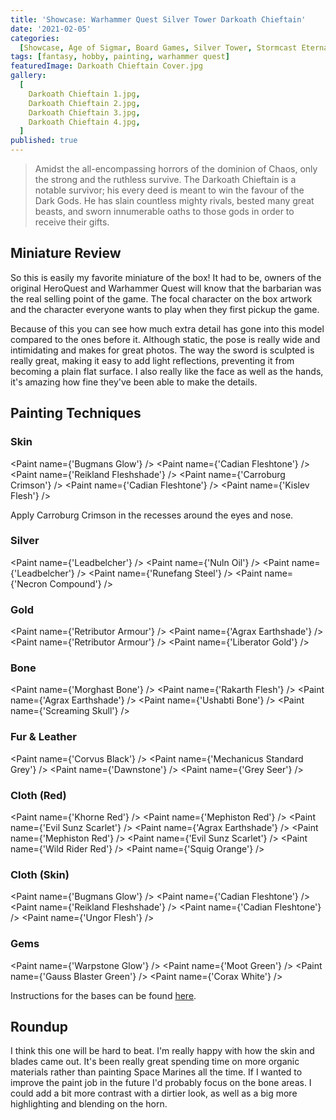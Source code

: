 ```yaml
---
title: 'Showcase: Warhammer Quest Silver Tower Darkoath Chieftain'
date: '2021-02-05'
categories:
  [Showcase, Age of Sigmar, Board Games, Silver Tower, Stormcast Eternals]
tags: [fantasy, hobby, painting, warhammer quest]
featuredImage: Darkoath Chieftain Cover.jpg
gallery:
  [
    Darkoath Chieftain 1.jpg,
    Darkoath Chieftain 2.jpg,
    Darkoath Chieftain 3.jpg,
    Darkoath Chieftain 4.jpg,
  ]
published: true
---
```


> Amidst the all-encompassing horrors of the dominion of Chaos, only the strong and the ruthless survive. The Darkoath
> Chieftain is a notable survivor; his every deed is meant to win the favour of the Dark Gods. He has slain countless
> mighty rivals, bested many great beasts, and sworn innumerable oaths to those gods in order to receive their gifts.

## Miniature Review

So this is easily my favorite miniature of the box! It had to be, owners of the original HeroQuest and Warhammer Quest
will know that the barbarian was the real selling point of the game. The focal character on the box artwork and the
character everyone wants to play when they first pickup the game.

Because of this you can see how much extra detail has gone into this model compared to the ones before it. Although
static, the pose is really wide and intimidating and makes for great photos. The way the sword is sculpted is really
great, making it easy to add light reflections, preventing it from becoming a plain flat surface. I also really like
the face as well as the hands, it's amazing how fine they've been able to make the details.

## Painting Techniques

### Skin
<Paint name={'Bugmans Glow'} />
<Paint name={'Cadian Fleshtone'} />
<Paint name={'Reikland Fleshshade'} />
<Paint name={'Carroburg Crimson'} />
<Paint name={'Cadian Fleshtone'} />
<Paint name={'Kislev Flesh'} />

Apply Carroburg Crimson in the recesses around the eyes and nose.

### Silver
<Paint name={'Leadbelcher'} />
<Paint name={'Nuln Oil'} />
<Paint name={'Leadbelcher'} />
<Paint name={'Runefang Steel'} />
<Paint name={'Necron Compound'} />

### Gold
<Paint name={'Retributor Armour'} />
<Paint name={'Agrax Earthshade'} />
<Paint name={'Retributor Armour'} />
<Paint name={'Liberator Gold'} />

### Bone
<Paint name={'Morghast Bone'} />
<Paint name={'Rakarth Flesh'} />
<Paint name={'Agrax Earthshade'} />
<Paint name={'Ushabti Bone'} />
<Paint name={'Screaming Skull'} />

### Fur & Leather
<Paint name={'Corvus Black'} />
<Paint name={'Mechanicus Standard Grey'} />
<Paint name={'Dawnstone'} />
<Paint name={'Grey Seer'} />

### Cloth (Red)
<Paint name={'Khorne Red'} />
<Paint name={'Mephiston Red'} />
<Paint name={'Evil Sunz Scarlet'} />
<Paint name={'Agrax Earthshade'} />
<Paint name={'Mephiston Red'} />
<Paint name={'Evil Sunz Scarlet'} />
<Paint name={'Wild Rider Red'} />
<Paint name={'Squig Orange'} />

### Cloth (Skin)
<Paint name={'Bugmans Glow'} />
<Paint name={'Cadian Fleshtone'} />
<Paint name={'Reikland Fleshshade'} />
<Paint name={'Cadian Fleshtone'} />
<Paint name={'Ungor Flesh'} />

### Gems
<Paint name={'Warpstone Glow'} />
<Paint name={'Moot Green'} />
<Paint name={'Gauss Blaster Green'} />
<Paint name={'Corax White'} />

Instructions for the bases can be found [here](/showcase/board-games/silver-tower/kairic-acolytes/).

## Roundup

I think this one will be hard to beat. I'm really happy with how the skin and blades came out. It's been really great
spending time on more organic materials rather than painting Space Marines all the time. If I wanted to improve the
paint job in the future I'd probably focus on the bone areas. I could add a bit more contrast with a dirtier look, as
well as a big more highlighting and blending on the horn.

